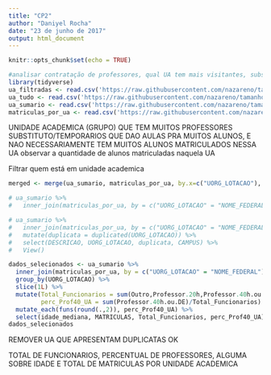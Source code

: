 ```yaml
---
title: "CP2"
author: "Daniyel Rocha"
date: "23 de junho de 2017"
output: html_document
---
```


```r
knitr::opts_chunk$set(echo = TRUE)
```

```r
#analisar contratação de professores, qual UA tem mais visitantes, substitutos (DESCRICAO CARGO) etc, ou qual unidade tem mais funções gratificadas
library(tidyverse)
ua_filtradas <- read.csv('https://raw.githubusercontent.com/nazareno/tamanhos-da-ufcg/master/ufcg-201704-unidades-academicas-filtradas.csv', encoding = "UTF-8")
ua_tudo <- read.csv('https://raw.githubusercontent.com/nazareno/tamanhos-da-ufcg/master/ufcg-201704-tudo.csv', encoding = "UTF-8")
ua_sumario <- read.csv('https://raw.githubusercontent.com/nazareno/tamanhos-da-ufcg/master/ufcg-201704-sumario-UAs-wide.csv', encoding = "UTF-8")
matriculas_por_ua <- read.csv('https://raw.githubusercontent.com/nazareno/tamanhos-da-ufcg/master/16-2_matriculas_por_unidade.csv', encoding = "UTF-8")
```

UNIDADE ACADEMICA (GRUPO) QUE TEM MUITOS PROFESSORES SUBSTITUTO/TEMPORARIOS QUE DAO AULAS PRA MUITOS ALUNOS, E NAO NECESSARIAMENTE TEM MUITOS ALUNOS MATRICULADOS NESSA UA
observar a quantidade de alunos matriculadas naquela UA 

Filtrar quem está em unidade academica

```r
merged <- merge(ua_sumario, matriculas_por_ua, by.x=c("UORG_LOTACAO"), by.y=c("NOME_FEDERAL"))

# ua_sumario %>%
#   inner_join(matriculas_por_ua, by = c("UORG_LOTACAO" = "NOME_FEDERAL"))

# ua_sumario %>% 
#   inner_join(matriculas_por_ua, by = c("UORG_LOTACAO" = "NOME_FEDERAL")) %>%
#   mutate(duplicata = duplicated(UORG_LOTACAO)) %>% 
#   select(DESCRICAO, UORG_LOTACAO, duplicata, CAMPUS) %>% 
#   View()

dados_selecionados <- ua_sumario %>% 
  inner_join(matriculas_por_ua, by = c("UORG_LOTACAO" = "NOME_FEDERAL")) %>%
  group_by(UORG_LOTACAO) %>%
  slice(1L) %>%
  mutate(Total_Funcionarios = sum(Outro,Professor.20h,Professor.40h.ou.DE),
         perc_Prof40_UA = sum(Professor.40h.ou.DE)/Total_Funcionarios) %>%
  mutate_each(funs(round(.,2)), perc_Prof40_UA) %>%
  select(idade_mediana, MATRICULAS, Total_Funcionarios, perc_Prof40_UA)
dados_selecionados

```

REMOVER UA QUE APRESENTAM DUPLICATAS OK

TOTAL DE FUNCIONARIOS, PERCENTUAL DE PROFESSORES, ALGUMA SOBRE IDADE E TOTAL DE MATRICULAS POR UNIDADE ACADEMICA

